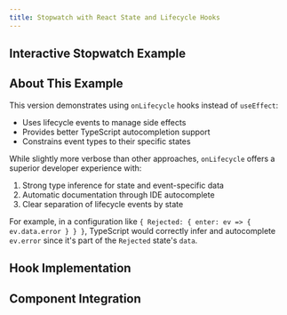 ```yaml
---
title: Stopwatch with React State and Lifecycle Hooks
---
```



## Interactive Stopwatch Example

<div className="not-content">
  <StopwatchExample client:visible />
</div>

## About This Example

This version demonstrates using `onLifecycle` hooks instead of `useEffect`:

- Uses lifecycle events to manage side effects
- Provides better TypeScript autocompletion support
- Constrains event types to their specific states

While slightly more verbose than other approaches, `onLifecycle` offers a superior developer experience with:

1. Strong type inference for state and event-specific data
2. Automatic documentation through IDE autocomplete
3. Clear separation of lifecycle events by state

For example, in a configuration like `{ Rejected: { enter: ev => { ev.data.error } } }`, TypeScript would correctly infer and autocomplete `ev.error` since it's part of the `Rejected` state's `data`.

## Hook Implementation

<CodeBlock lang="typescript" code={hookCode} />

## Component Integration

<CodeBlock lang="jsx" code={indexCode} />
